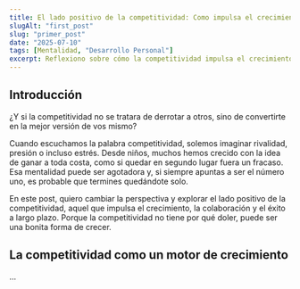 ```yaml
---
title: El lado positivo de la competitividad: Como impulsa el crecimiento
slugAlt: "first_post"
slug: "primer_post"
date: "2025-07-10"
tags: [Mentalidad, "Desarrollo Personal"]
excerpt: Reflexiono sobre cómo la competitividad impulsa el crecimiento, la colaboración y el éxito a largo plazo.
---
```


## Introducción

¿Y si la competitividad no se tratara de derrotar a otros, sino de convertirte en la mejor versión de vos mismo?

Cuando escuchamos la palabra competitividad, solemos imaginar rivalidad, presión o incluso estrés. 
Desde niños, muchos hemos crecido con la idea de ganar a toda costa, como si quedar en segundo lugar fuera un fracaso. 
Esa mentalidad puede ser agotadora y, si siempre apuntas a ser el número uno, es probable que termines quedándote solo.

En este post, quiero cambiar la perspectiva y explorar el lado positivo de la competitividad, aquel que impulsa el crecimiento, la colaboración y el éxito a largo plazo. 
Porque la competitividad no tiene por qué doler, puede ser una bonita forma de crecer.

## La competitividad como un motor de crecimiento


...
